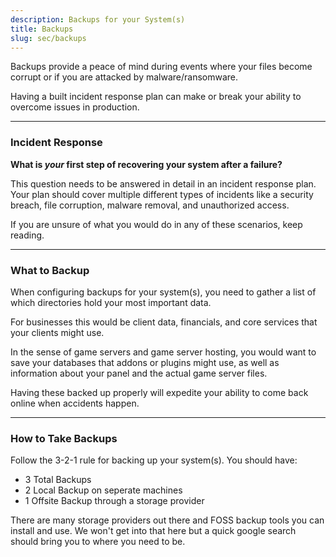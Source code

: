 ```yaml
---
description: Backups for your System(s)
title: Backups
slug: sec/backups
---
```


Backups provide a peace of mind during events where your files become corrupt or if you are attacked by malware/ransomware.

Having a built incident response plan can make or break your ability to overcome issues in production.

---

### Incident Response

**What is *your* first step of recovering your system after a failure?**  
  
This question needs to be answered in detail in an incident response plan. Your plan should cover multiple different types of incidents like a security breach, file corruption, malware removal, and unauthorized access.

If you are unsure of what you would do in any of these scenarios, keep reading.

---

### What to Backup

When configuring backups for your system(s), you need to gather a list of which directories hold your most important data.

For businesses this would be client data, financials, and core services that your clients might use.

In the sense of game servers and game server hosting, you would want to save your databases that addons or plugins might use, as well as information about your panel and the actual game server files.

Having these backed up properly will expedite your ability to come back online when accidents happen.

---

### How to Take Backups

Follow the 3-2-1 rule for backing up your system(s). You should have:
<ul class="pl-5 list-disc">
    <li>3 Total Backups</li>
    <li>2 Local Backup on seperate machines</li>
    <li>1 Offsite Backup through a storage provider</li>
</ul>

There are many storage providers out there and FOSS backup tools you can install and use. We won't get into that here but a quick google search should bring you to where you need to be.